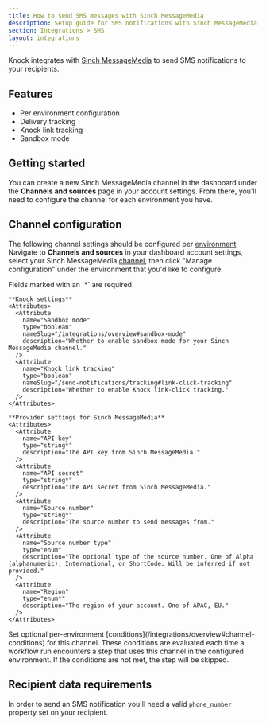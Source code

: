 ```yaml
---
title: How to send SMS messages with Sinch MessageMedia
description: Setup guide for SMS notifications with Sinch MessageMedia and Knock.
section: Integrations > SMS
layout: integrations
---
```


Knock integrates with <a href="https://messagemedia.com/" target="_blank">Sinch MessageMedia</a> to send SMS notifications to your recipients.

## Features

- Per environment configuration
- Delivery tracking
- Knock link tracking
- Sandbox mode

## Getting started

You can create a new Sinch MessageMedia channel in the dashboard under the **Channels and sources** page in your account settings. From there, you'll need to configure the channel for each environment you have.

## Channel configuration

The following channel settings should be configured per [environment](/concepts/environments). Navigate to **Channels and sources** in your dashboard account settings, select your Sinch MessageMedia [channel](/concepts/channels), then click "Manage configuration" under the environment that you'd like to configure.

<AccordionGroup>
  <Accordion title="Settings">
    Fields marked with an `*` are required.
    
    **Knock settings**
    <Attributes>
      <Attribute
        name="Sandbox mode"
        type="boolean"
        nameSlug="/integrations/overview#sandbox-mode"
        description="Whether to enable sandbox mode for your Sinch MessageMedia channel."
      />
      <Attribute
        name="Knock link tracking"
        type="boolean"
        nameSlug="/send-notifications/tracking#link-click-tracking"
        description="Whether to enable Knock link-click tracking."
      />
    </Attributes>

    **Provider settings for Sinch MessageMedia**
    <Attributes>
      <Attribute
        name="API key"
        type="string*"
        description="The API key from Sinch MessageMedia."
      />
      <Attribute
        name="API secret"
        type="string*"
        description="The API secret from Sinch MessageMedia."
      />
      <Attribute
        name="Source number"
        type="string*"
        description="The source number to send messages from."
      />
      <Attribute
        name="Source number type"
        type="enum"
        description="The optional type of the source number. One of Alpha (alphanumeric), International, or ShortCode. Will be inferred if not provided."
      />
      <Attribute
        name="Region"
        type="enum*"
        description="The region of your account. One of APAC, EU."
      />
    </Attributes>

  </Accordion>
  <Accordion title="Conditions">
    Set optional per-environment [conditions](/integrations/overview#channel-conditions) for this channel. These conditions are evaluated each time a workflow run encounters a step that uses this channel in the configured environment. If the conditions are not met, the step will be skipped.
  </Accordion>
</AccordionGroup>

## Recipient data requirements

In order to send an SMS notification you'll need a valid `phone_number` property set on your recipient.
